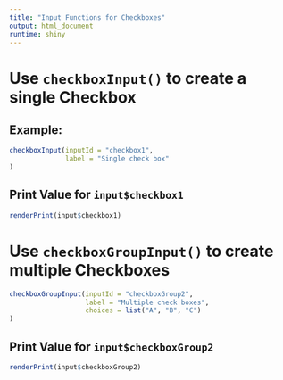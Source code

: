 ```yaml
---
title: "Input Functions for Checkboxes"
output: html_document
runtime: shiny
---
```



# Use `checkboxInput()` to create a single Checkbox

## Example:

```r
checkboxInput(inputId = "checkbox1",
              label = "Single check box"
)
```

## Print Value for `input$checkbox1`
  
```r
renderPrint(input$checkbox1)
```

# Use `checkboxGroupInput()` to create multiple Checkboxes

```r
checkboxGroupInput(inputId = "checkboxGroup2",
                   label = "Multiple check boxes",
                   choices = list("A", "B", "C")
)
```


## Print Value for `input$checkboxGroup2`

```r
renderPrint(input$checkboxGroup2)
```

  
